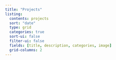 ```yaml
---
title: "Projects"
listing:
  contents: projects
  sort: "date"
  type: grid
  categories: true
  sort-ui: false
  filter-ui: false
  fields: [title, description, categories, image]
  grid-columns: 2
---
```

